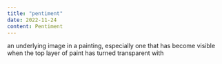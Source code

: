 ```yaml
---
title: "pentiment"
date: 2022-11-24
content: Pentiment
---
```


an underlying image in a painting, especially one that has become visible when the top layer of paint has turned transparent with
